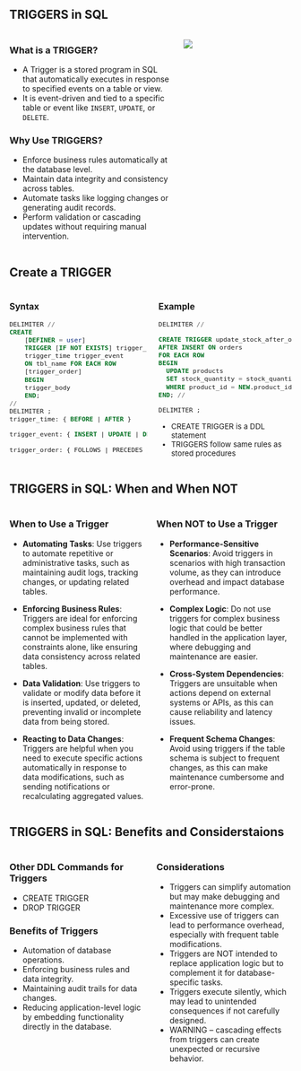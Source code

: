 <!-- # TRIGGERS in SQL -->

## TRIGGERS in SQL

:::: {.columns}
::: {.column width="60%"}

### What is a TRIGGER?  
- A Trigger is a stored program in SQL that automatically executes in response to specified events on a table or view.  
- It is event-driven and tied to a specific table or event like `INSERT`, `UPDATE`, or `DELETE`.  

### Why Use TRIGGERS?  
- Enforce business rules automatically at the database level.  
- Maintain data integrity and consistency across tables.  
- Automate tasks like logging changes or generating audit records.  
- Perform validation or cascading updates without requiring manual intervention.  

:::
::: {.column width="40%"}
![](./assets/SQL-Triggers.png){fig-align="center"}

:::
::::

## Create a TRIGGER

::: {style="font-size:0.95em;"}
:::: {.columns}
::: {.column}
### Syntax
```sql
DELIMITER //
CREATE
    [DEFINER = user]
    TRIGGER [IF NOT EXISTS] trigger_name
    trigger_time trigger_event
    ON tbl_name FOR EACH ROW
    [trigger_order]
    BEGIN
    trigger_body
    END;
//
DELIMITER ;
trigger_time: { BEFORE | AFTER }

trigger_event: { INSERT | UPDATE | DELETE }

trigger_order: { FOLLOWS | PRECEDES } other_trigger_name
```
:::
::: {.column}
### Example
```sql
DELIMITER //

CREATE TRIGGER update_stock_after_order  
AFTER INSERT ON orders  
FOR EACH ROW  
BEGIN  
  UPDATE products  
  SET stock_quantity = stock_quantity - NEW.quantity  
  WHERE product_id = NEW.product_id;  
END; //

DELIMITER ;
```

* CREATE TRIGGER is a DDL statement
* TRIGGERS follow same rules as stored procedures
:::
::::
:::

## TRIGGERS in SQL: When and When NOT

:::: {.columns}
::: {.column width="50%"}

### When to Use a Trigger  
- **Automating Tasks**: Use triggers to automate repetitive or administrative tasks, such as maintaining audit logs, tracking changes, or updating related tables.  

- **Enforcing Business Rules**: Triggers are ideal for enforcing complex business rules that cannot be implemented with constraints alone, like ensuring data consistency across related tables.  

- **Data Validation**: Use triggers to validate or modify data before it is inserted, updated, or deleted, preventing invalid or incomplete data from being stored.  

- **Reacting to Data Changes**: Triggers are helpful when you need to execute specific actions automatically in response to data modifications, such as sending notifications or recalculating aggregated values.  

:::
::: {.column width="50%"}
### When NOT to Use a Trigger  

- **Performance-Sensitive Scenarios**: Avoid triggers in scenarios with high transaction volume, as they can introduce overhead and impact database performance.  

- **Complex Logic**: Do not use triggers for complex business logic that could be better handled in the application layer, where debugging and maintenance are easier.  

- **Cross-System Dependencies**: Triggers are unsuitable when actions depend on external systems or APIs, as this can cause reliability and latency issues.  

- **Frequent Schema Changes**: Avoid using triggers if the table schema is subject to frequent changes, as this can make maintenance cumbersome and error-prone.  

:::
::::

## TRIGGERS in SQL: Benefits and Considerstaions

:::: {.columns}
::: {.column width="50%"}

### Other DDL Commands for Triggers  
- CREATE TRIGGER  
- DROP TRIGGER  

### Benefits of Triggers  
- Automation of database operations.  
- Enforcing business rules and data integrity.  
- Maintaining audit trails for data changes.  
- Reducing application-level logic by embedding functionality directly in the database.  

:::
::: {.column width="50%"}
### Considerations  
- Triggers can simplify automation but may make debugging and maintenance more complex.  
- Excessive use of triggers can lead to performance overhead, especially with frequent table modifications.  
- Triggers are NOT intended to replace application logic but to complement it for database-specific tasks.  
- Triggers execute silently, which may lead to unintended consequences if not carefully designed.  
- WARNING – cascading effects from triggers can create unexpected or recursive behavior.  
:::
::::

